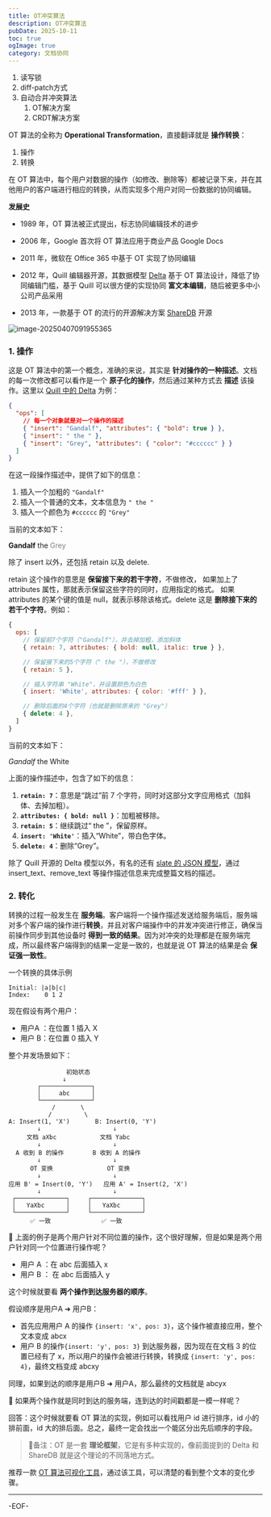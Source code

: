 ```yaml
---
title: OT冲突算法
description: OT冲突算法
pubDate: 2025-10-11
toc: true
ogImage: true
category: 文档协同
---
```


1. 读写锁
2. diff-patch方式
3. 自动合并冲突算法
   1. OT解决方案
   2. CRDT解决方案

OT 算法的全称为 **Operational Transformation**，直接翻译就是 **操作转换**：

1. 操作
2. 转换

在 OT 算法中，每个用户对数据的操作（如修改、删除等）都被记录下来，并在其他用户的客户端进行相应的转换，从而实现多个用户对同一份数据的协同编辑。

**发展史**

- 1989 年，OT 算法被正式提出，标志协同编辑技术的进步

- 2006 年，Google 首次将 OT 算法应用于商业产品 Google Docs

- 2011 年，微软在 Office 365 中基于 OT 实现了协同编辑

- 2012 年，Quill 编辑器开源，其数据模型 [Delta](https://quilljs.com/docs/delta/) 基于 OT 算法设计，降低了协同编辑门槛，基于 Quill 可以很方便的实现协同 **富文本编辑**，随后被更多中小公司产品采用

- 2013 年，一款基于 OT 的流行的开源解决方案 [ShareDB](https://github.com/share/sharedb) 开源

![image-20250407091955365](https://xiejie-typora.oss-cn-chengdu.aliyuncs.com/2025-04-07-011955.png)

### 1. 操作

这是 OT 算法中的第一个概念，准确的来说，其实是 **针对操作的一种描述**。文档的每一次修改都可以看作是一个 **原子化的操作**，然后通过某种方式去 **描述** 该操作。这里以 [Quill 中的 Delta](https://quilljs.com/docs/delta) 为例：

```json
{
  "ops": [
    // 每一个对象就是对一个操作的描述
    { "insert": "Gandalf", "attributes": { "bold": true } },
    { "insert": " the " },
    { "insert": "Grey", "attributes": { "color": "#cccccc" } }
  ]
}
```

在这一段操作描述中，提供了如下的信息：

1. 插入一个加粗的 `"Gandalf"`
2. 插入一个普通的文本，文本信息为 `" the "`
3. 插入一个颜色为 `#cccccc` 的 `"Grey"`

当前的文本如下：

**Gandalf** the <font color='grey'>Grey</font>

除了 insert 以外，还包括 retain 以及 delete.

retain 这个操作的意思是 **保留接下来的若干字符**，不做修改， 如果加上了 attributes 属性，那就表示保留这些字符的同时，应用指定的格式。 如果 attributes 的某个键的值是 null，就表示移除该格式。delete 这是 **删除接下来的若干个字符**。例如：

```js
{
  ops: [
    // 保留前7个字符（"Gandalf"），并去掉加粗，添加斜体
    { retain: 7, attributes: { bold: null, italic: true } },

    // 保留接下来的5个字符（" the "），不做修改
    { retain: 5 },

    // 插入字符串 "White"，并设置颜色为白色
    { insert: 'White', attributes: { color: '#fff' } },

    // 删除后面的4个字符（也就是删除原来的 "Grey"）
    { delete: 4 },
  ]
}
```

当前的文本如下：

_Gandalf_ the White

上面的操作描述中，包含了如下的信息：

1. **`retain: 7`**：意思是“跳过”前 7 个字符，同时对这部分文字应用格式（加斜体、去掉加粗）。
2. **`attributes: { bold: null }`**：加粗被移除。
3. **`retain: 5`**：继续跳过“ the ”，保留原样。
4. **`insert: 'White'`**：插入“White”，带白色字体。
5. **`delete: 4`**：删除“Grey”。

除了 Quill 开源的 Delta 模型以外，有名的还有 [slate 的 JSON 模型](https://docs.slatejs.org/api/operations)，通过 insert_text、remove_text 等操作描述信息来完成整篇文档的描述。

### 2. 转化

转换的过程一般发生在 **服务端**。客户端将一个操作描述发送给服务端后，服务端对多个客户端的操作进行**转换**，并且对客户端操作中的并发冲突进行修正，确保当前操作同步到其他设备时 **得到一致的结果**。因为对冲突的处理都是在服务端完成，所以最终客户端得到的结果一定是一致的，也就是说 OT 算法的结果是会 **保证强一致性**。

一个转换的具体示例

```
Initial: |a|b|c|
Index:    0 1 2
```

现在假设有两个用户：

- 用户A ：在位置 1 插入 X
- 用户 B：在位置 0 插入 Y

整个并发场景如下：

```
       			初始状态
               ↓
        ┌──────────────┐
        │     abc      │
        └──────────────┘
            /     	\
           /       	 \
A: Insert(1, 'X')   	B: Insert(0, 'Y')
        ↓                    ↓
     文档 aXbc            文档 Yabc
        ↓                    ↓
  A 收到 B 的操作        B 收到 A 的操作
        ↓                    ↓
      OT 变换               OT 变换
        ↓                    ↓
应用 B' = Insert(0, 'Y')   应用 A' = Insert(2, 'X')
        ↓                    ↓
 ┌──────────────┐     ┌──────────────┐
 │   YaXbc      │     │   YaXbc      │
 └──────────────┘     └──────────────┘
      ✅ 一致              ✅ 一致
```

🤔 上面的例子是两个用户针对不同位置的操作，这个很好理解，但是如果是两个用户针对同一个位置进行操作呢？

- 用户 A ：在 abc 后面插入 x
- 用户 B ： 在 abc 后面插入 y

这个时候就要看 **两个操作到达服务器的顺序**。

假设顺序是用户A ➜ 用户B：

- 首先应用用户 A 的操作 `{insert: 'x', pos: 3}`，这个操作被直接应用，整个文本变成 abcx
- 用户 B 的操作`{insert: 'y', pos: 3}` 到达服务器，因为现在在文档 3 的位置已经有了 x，所以用户的操作会被进行转换，转换成 `{insert: 'y', pos: 4}`，最终文档变成 abcxy

同理，如果到达的顺序是用户B ➜ 用户A，那么最终的文档就是 abcyx

🤔 如果两个操作就是同时到达的服务端，连到达的时间戳都是一模一样呢？

回答：这个时候就要看 OT 算法的实现，例如可以看找用户 id 进行排序，id 小的排前面，id 大的排后面。总之，最终一定会找出一个能区分出先后顺序的字段。

> 📝备注：OT 是一套 **理论框架**，它是有多种实现的，像前面提到的 Delta 和 ShareDB 就是这个理论的不同落地方式。

推荐一款 [OT 算法可视化工具](https://operational-transformation.github.io/index.html)，通过该工具，可以清楚的看到整个文本的变化步骤。

---

-EOF-
